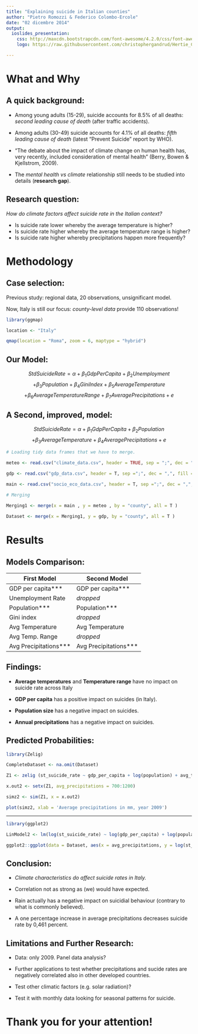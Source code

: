 ```yaml
---
title: "Explaining suicide in Italian counties"
author: "Pietro Romozzi & Federico Colombo-Ercole"
date: "02 dicembre 2014"
output:
  ioslides_presentation:
    css: http://maxcdn.bootstrapcdn.com/font-awesome/4.2.0/css/font-awesome.min.css
    logo: https://raw.githubusercontent.com/christophergandrud/Hertie_Collab_Data_Science/master/img/HertieCollaborativeDataLogo_v1.png

---
```


# What and Why

## A quick background: {.flexbox .vcenter}

- Among young adults (15-29), suicide accounts for 8.5% of all deaths: *second leading cause of death* (after traffic accidents). 
- Among adults (30-49) suicide accounts for 4.1% of all deaths: *fifth leading cause of death* (latest "Prevent Suicide" report by WHO).

- "The debate about the impact of climate change on human health has, very recently, included consideration of mental health" (Berry, Bowen & Kjellstrom, 2009).

- The *mental health vs climate* relationship still needs to be studied into details (**research gap**).

## Research question: {.flexbox .vcenter}

*How do climate factors affect suicide rate in the Italian context?*

- Is suicide rate lower whereby the average temperature is higher?
- Is suicide rate higher whereby the average temperature range is higher?
- Is suicide rate higher whereby precipitations happen more frequently?

# Methodology

## Case selection: {.smaller}

Previous study: regional data, 20 observations, unsignificant model.

Now, Italy is still our focus: *county-level data* provide 110 observations!

```r

library(ggmap)

location <- "Italy"

qmap(location = "Roma", zoom = 6, maptype = "hybrid")

```


## Our Model: {.flexbox .vcenter} 

$$
StdSuicideRate = \alpha + \beta_{1}GdpPerCapita + \beta_{2}Unemployment
$$
$$
+ \beta_{3}Population + \beta_{4}GiniIndex + \beta_{5}AverageTemperature 
$$
$$
+ \beta_{6}AverageTemperatureRange + \beta_{7}AveragePrecipitations + e
$$

## A Second, improved, model: {.flexbox .vcenter}

$$
StdSuicideRate = \alpha + \beta_{1}GdpPerCapita + \beta_{2}Population
$$
$$
+ \beta_{3}AverageTemperature + \beta_{4}AveragePrecipitations + e 
$$


```r

# Loading tidy data frames that we have to merge.

meteo <- read.csv("climate_data.csv", header = TRUE, sep = ";", dec = ",",fill = TRUE)

gdp <- read.csv("gdp_data.csv", header = T, sep =";", dec = ",", fill = T)

main <- read.csv("socio_eco_data.csv", header = T, sep =";", dec = ",", fill = T)
  
# Merging

Merging1 <- merge(x = main , y = meteo , by = "county", all = T )

Dataset <- merge(x = Merging1, y = gdp, by = "county", all = T )
```

# Results

## Models Comparison: {.flexbox .vcenter}


First Model           | Second Model          |
--------------------- | ----------------------|
GDP per capita***     | GDP per capita***     |
Unemployment Rate     | *dropped*             |
Population***         | Population***         |
Gini index            | *dropped*             |
Avg Temperature       | Avg Temperature       |
Avg Temp. Range       | *dropped*             |
Avg Precipitations*** | Avg Precipitations*** |


## Findings: {.flexbox .vcenter}

- **Average temperatures** and **Temperature range** have no impact on suicide rate across Italy 

- **GDP per capita** has a positive impact on suicides (in Italy).

- **Population size** has a negative impact on suicides.

- **Annual precipitations** has a negative impact on suicides.


## Predicted Probabilities:

```r

library(Zelig)

CompleteDataset <- na.omit(Dataset)

Z1 <- zelig (st_suicide_rate ~ gdp_per_capita + log(population) + avg_temperature + avg_precipitations, cite = F, data = CompleteDataset, model = "ls")

x.out2 <- setx(Z1, avg_precipitations = 700:1200)

simz2 <- sim(Z1, x = x.out2)

plot(simz2, xlab = 'Average precipitations in mm, year 2009')

```

---------

```r
library(ggplot2)

LinModel2 <- lm(log(st_suicide_rate) ~ log(gdp_per_capita) + log(population) + log(avg_temperature) + log(avg_precipitations), data = Dataset)

ggplot2::ggplot(data = Dataset, aes(x = avg_precipitations, y = log(st_suicide_rate), message = F)) + geom_point() + stat_smooth() + theme_bw() + ggtitle("Suicide Rate vs Precipitation in Italy")
```

## Conclusion: {.flexbox .vcenter}

- *Climate characteristics do affect suicide rates in Italy.*

- Correlation not as strong as (we) would have expected.

- Rain actually has a negative impact on suicidial behaviour (contrary to what is commonly believed).

- A one percentage increase in average precipitations decreases
suicide rate by 0,461 percent.

## Limitations and Further Research: {.flexbox .vcenter}

- Data: only 2009. Panel data analysis?

- Further applications to test whether precipitations and sucide rates are negatively correlated also in other developed countries.

- Test other climatic factors (e.g. solar radiation)?

- Test it with monthly data looking for seasonal patterns for suicide.

# Thank you for your attention! {.flexbox .vcenter}
